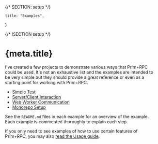 {/* SECTION: setup */}

	title: "Examples",
}

{/* !SECTION setup */}

# {meta.title}

I've created a few projects to demonstrate various ways that Prim+RPC could be used. It's not an exhaustive list and the
examples are intended to be very simple but they should provide a great reference or even as a starting point for
working with Prim+RPC.

- [Simple Test](https://github.com/doseofted/prim-rpc-examples/tree/main/examples/01-simple-test)
- [Server/Client Interaction](https://github.com/doseofted/prim-rpc-examples/tree/main/examples/02-client-server)
- [Web Worker Communication](https://github.com/doseofted/prim-rpc-examples/tree/main/examples/03-web-worker)
- [Monorepo Setup](https://github.com/doseofted/prim-rpc-examples/tree/main/examples/04-monorepo)

See the `README.md` files in each example for an overview of the example. Each example is commented thoroughly to
explain each step.

If you only need to see examples of how to use certain features of Prim+RPC, you may also
[read the Usage guide](/docs/usage).
